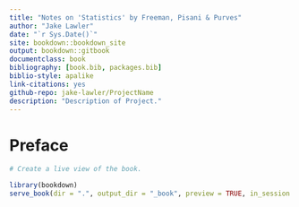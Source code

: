 ```yaml
--- 
title: "Notes on 'Statistics' by Freeman, Pisani & Purves"
author: "Jake Lawler"
date: "`r Sys.Date()`"
site: bookdown::bookdown_site
output: bookdown::gitbook
documentclass: book
bibliography: [book.bib, packages.bib]
biblio-style: apalike
link-citations: yes
github-repo: jake-lawler/ProjectName
description: "Description of Project."
---
```


# Preface {-}

```r

# Create a live view of the book.

library(bookdown)
serve_book(dir = ".", output_dir = "_book", preview = TRUE, in_session = TRUE, quiet = FALSE)

```

